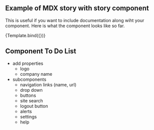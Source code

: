
<Meta title="Components/Topnav/TopnavMDX" />

## Example of MDX story with story component

This is useful if you want to include documentation along wiht your component. Here is what the component looks like so far.


<Canvas>
  <Story name="Main" args={{
  }}>
    {Template.bind({})}
   </Story>
</Canvas>

## Component To Do List
- add properties
    - logo
    - company name
- subcomponents
    - navigation links (name, url)
    - drop down
    - buttons
    - site search
    - logout button
    - alerts
    - settings
    - help



